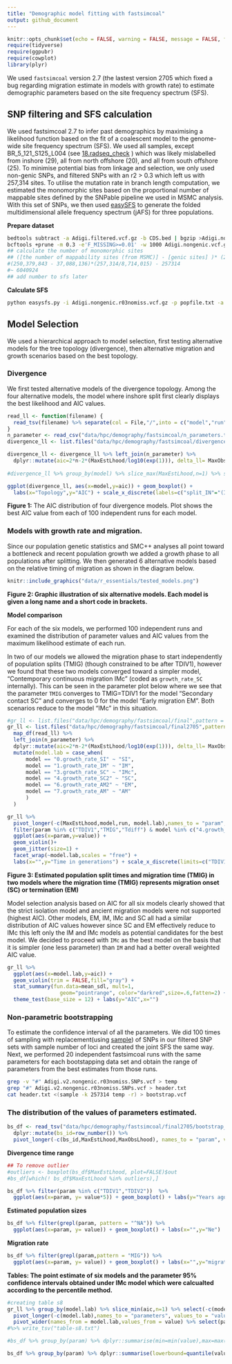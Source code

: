 ```yaml
---
title: "Demographic model fitting with fastsimcoal"
output: github_document
---
```


```r
knitr::opts_chunk$set(echo = FALSE, warning = FALSE, message = FALSE, fig.retina = 2)
require(tidyverse)
require(ggpubr)
require(cowplot)
library(plyr)
```

We used `fastsimcoal` version 2.7 (the lastest version 2705 which fixed a bug regarding migration estimate in models with growth rate) to estimate demographic parameters based on the site frequency spectrum (SFS). 

## SNP filtering and SFS calculation
We used fastsimcoal 2.7 to infer past demographics by maximising a likelihood function based on the fit of a coalescent model to the genome-wide site frequency spectrum (SFS). We used all samples, except BR_5_121_S125_L004 (see [18.radseq_check](18.radseq_check.md) ) which was likely mislabelled from inshore (29), all from north offshore (20), and all from south offshore (25). To minimise potential bias from linkage and selection, we only used non-genic SNPs, and filtered SNPs with an r2 > 0.3 which left us with 257,314 sites. To utilise the mutation rate in branch length computation, we estimated the monomorphic sites based on the proportional number of mappable sites defined by the SNPable pipeline we used in MSMC analysis. With this set of SNPs, we  then used [easySFS](https://github.com/isaacovercast/easySFS) to generate the folded multidimensional allele frequency spectrum (jAFS) for three populations. 

**Prepare dataset**
```bash
bedtools subtract -a Adigi.filtered.vcf.gz -b CDS.bed | bgzip >Adigi.nongenic.vcf.gz
bcftools +prune -m 0.3 -e'F_MISSING>=0.01' -w 1000 Adigi.nongenic.vcf.gz -o Adigi.nongenic.r03nomiss.vcf.gz
## calculate the number of monomorphic sites
## ([the number of mappability sites (from MSMC)] - [genic sites] )* (257,314/8,714,015) - SNPs
#(250,379,843 - 37,088,136)*(257,314/8,714,015) - 257314
#~ 6040924
## add number to sfs later
```

**Calculate SFS**
```bash
python easysfs.py -i Adigi.nongenic.r03nomiss.vcf.gz -p popfile.txt -a --GQ 20 --dtype int -o sfs --proj=58,40,52
```
## Model Selection

We used a hierarchical approach to model selection, first testing alternative models for the tree topology (divergence), then alternative migration and growth scenarios based on the best topology.

### Divergence
We first tested alternative models of the divergence topology. Among the four alternative models, the model where inshore split first clearly displays the best likelihood and AIC values.

```r
read_ll <- function(filename) {
  read_tsv(filename) %>% separate(col = File,"/",into = c("model","run"))
}
n_parameter <- read_csv("data/hpc/demography/fastsimcoal/n_parameters.txt", col_names = c("model","n"))
divergence_ll <- list.files("data/hpc/demography/fastsimcoal/divergence",pattern = ".*\\.param",full.names = T) %>% map_df(read_ll)

divergence_ll <- divergence_ll %>% left_join(n_parameter) %>% 
  dplyr::mutate(aic=2*n-2*(MaxEstLhood/log10(exp(1))), delta_ll= MaxObsLhood-MaxEstLhood) 
  
#divergence_ll %>% group_by(model) %>% slice_max(MaxEstLhood,n=1) %>% select(model, run, n, MaxEstLhood, aic) %>% knitr::kable()

ggplot(divergence_ll, aes(x=model,y=aic)) + geom_boxplot() +
  labs(x="Topology",y="AIC") + scale_x_discrete(labels=c("split_IN"="(IN,(NO,SO))","split_NO"="(NO,(IN,SO))","split_poly"="(IN,NO,SO)","split_SO"="(SO,(NO,IN))"))
```

**Figure 1:** The AIC distribution of four divergence models. Plot shows the best AIC value from each of 100 independent runs for each model.

### Models with growth rate and migration.

Since our population genetic statistics and SMC++ analyses all point toward a bottleneck and recent population growth we added a growth phase to all populations after splitting. We then generated 6 alternative models based on the relative timing of migration as shown in the diagram below. 

```r
knitr::include_graphics("data/r_essentials/tested_models.png")
```

**Figure 2: Graphic illustration of six alternative models.  Each model is given a long name and a short code in brackets. **
 
**Model comparison**

For each of the six models, we performed 100 independent runs and examined the distribution of parameter values and AIC values from the maximum likelihood estimate of each run. 

In two of our models we allowed the migration phase to start independently of population splits (TMIG) (though constrained to be after TDIV1), however we found that these two models converged toward a simpler model, "Contemporary continuous migration IMc" (coded as `growth_rate_SC` internally). This can be seen in the parameter plot below where we see that the parameter `TMIG` converges to TMIG=TDIV1 for the model "Secondary contact SC" and converges to 0 for the model "Early migration EM".  Both scenarios reduce to the model "IMc" in this situation. 

```r
#gr_ll <- list.files("data/hpc/demography/fastsimcoal/final",pattern = ".*fixed\\.param",full.names = T) %>% 
gr_ll <- list.files("data/hpc/demography/fastsimcoal/final2705",pattern = ".*\\.param",full.names = T) %>%
  map_df(read_ll) %>% 
  left_join(n_parameter) %>% 
  dplyr::mutate(aic=2*n-2*(MaxEstLhood/log10(exp(1))), delta_ll= MaxObsLhood-MaxEstLhood,Tdiff=TDIV1-TMIG) %>% 
  mutate(model.lab = case_when(
      model == "0.growth_rate_SI" ~ "SI",
      model == "1.growth_rate_IM" ~ "IM",
      model == "3.growth_rate_SC" ~ "IMc",
      model == "4.growth_rate_SC2" ~ "SC",
      model == "6.growth_rate_AM2" ~ "EM",
      model == "7.growth_rate_AM" ~ "AM"
      )
  )

gr_ll %>% 
  pivot_longer(-c(MaxEstLhood,model,run, model.lab),names_to = "param",values_to = "value") %>% 
  filter(param %in% c("TDIV1","TMIG","Tdiff") & model %in% c("4.growth_rate_SC2","6.growth_rate_AM2")) %>% 
  ggplot(aes(x=param,y=value)) +
  geom_violin()+
  geom_jitter(size=1) + 
  facet_wrap(~model.lab,scales = "free") +
  labs(x="",y="Time in generations") + scale_x_discrete(limits=c("TDIV1","TMIG","Tdiff"),labels=c("Tdiff"="TDIV1-TMIG"))
```

**Figure 3: Estimated population split times and migration time (TMIG) in two models where the migration time (TMIG) represents migration onset (SC) or termination (EM)**


Model selection analysis based on AIC for all six models clearly showed that the strict isolation model and ancient migration models were not supported (highest AIC).  Other models, EM, IM, IMc and SC all had a similar distribution of AIC values however since SC and EM effectively reduce to IMc this left only the IM and IMc models as potential candidates for the best model. We decided to proceed with `IMc` as the best model on the basis that it is simpler (one less parameter) than `IM` and had a better overall weighted AIC value. 


```r
gr_ll %>% 
  ggplot(aes(x=model.lab,y=aic)) + 
  geom_violin(trim = FALSE,fill="gray") + 
  stat_summary(fun.data=mean_sdl, mult=1, 
                 geom="pointrange", color="darkred",size=.6,fatten=2) +
  theme_test(base_size = 12) + labs(y="AIC",x="")

```

<!--

#### Eventually, I used non-parametric bootstrapping, thus comment out this section

To obtain confidence intervals for the parameters in `IMc` we used a parametric bootstrapping approach. For this, we simulated 100 datasets by modifying the FREQ to DNA in parameter estimate file (`3.growth_rate_SC_maxL.par`) which maximise the likelihood. simulate 257,314 DNA fragments with size of 24bp.

```bash
fsc27 -i 3.growth_rate_SC_boot.par -n100 -j -m -s0 -x -I --foldedSFS -q -c12 -B12
```
Then we perform 20 independent runs for each of the bootstrap data using the same parameters for real data

```bash
fsc27 -t 3.growth_rate_SC_boot.tpl -e 3.growth_rate_SC_boot.est -n200000 -m -M -L50 -C2 -c16 -B16 -q
```
-->

### Non-parametric bootstrapping
To estimate the confidence interval of all the parameters. We did 100 times of sampling with replacement(using [sample](https://github.com/alexpreynolds/sample)) of SNPs in our filtered SNP sets with sample number of loci and created the joint SFS the same way. Next, we performed 20 independent fastsimcoal runs with the same parameters for each bootstapping data set and obtain the range of parameters from the best estimates from those runs.

```bash
grep -v "#" Adigi.v2.nongenic.r03nomiss.SNPs.vcf > temp
grep "#" Adigi.v2.nongenic.r03nomiss.SNPs.vcf > header.txt
cat header.txt <(sample -k 257314 temp -r) > bootstrap.vcf
```

### The distribution of the values of parameters estimated.

```r
bs_df <- read_tsv("data/hpc/demography/fastsimcoal/final2705/bootstrap_params.txt") %>% filter(TDIV1<9000)%>%
  dplyr::mutate(bs_id=row_number()) %>% 
  pivot_longer(-c(bs_id,MaxEstLhood,MaxObsLhood), names_to = "param", values_to = "value")
```

**Divergence time range**

```r
## To remove outlier
#outliers <- boxplot(bs_df$MaxEstLhood, plot=FALSE)$out
#bs_df[which(! bs_df$MaxEstLhood %in% outliers),]

bs_df %>% filter(param %in% c("TDIV1","TDIV2"))  %>% 
  ggplot(aes(x=param, y= value*5)) + geom_boxplot() + labs(y="Years ago",x="")

```

**Estimated population sizes**

```r
bs_df %>% filter(grepl(param, pattern = "^NA")) %>% 
  ggplot(aes(x=param, y= value)) + geom_boxplot() + labs(x="",y="Ne")
```

**Migration rate**

```r
bs_df %>% filter(grepl(param,pattern = "MIG")) %>% 
  ggplot(aes(x=param, y= value)) + geom_boxplot() + labs(x="",y="migration rate")
```

**Tables: The point estimate of six models and the parameter 95% confidence intervals obtained under IMc model which were calcualted according to the percentile method.**

```r
#creating table s8
gr_ll %>% group_by(model.lab) %>% slice_min(aic,n=1) %>% select(-c(model,run)) %>% 
  pivot_longer(-c(model.lab),names_to = "parameters", values_to = "value") %>% 
  pivot_wider(names_from = model.lab,values_from = value) %>% select(parameters,SI,IM,IMc,SC,EM,AM) %>% knitr::kable()
#%>% write_tsv("table-s8.txt")

#bs_df %>% group_by(param) %>% dplyr::summarise(min=min(value),max=max(value)) %>% write_tsv("table-s8b1.txt")

bs_df %>% group_by(param) %>% dplyr::summarise(lowerbound=quantile(value,probs=c(0.05)),upperbound=quantile(value,probs=c(0.95))) %>% knitr::kable()
```
